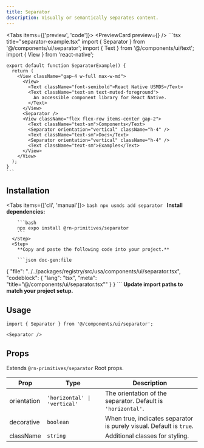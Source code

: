 ```yaml
---
title: Separator
description: Visually or semantically separates content.
---
```



<Tabs items={['preview', 'code']}>
  <Tab value="preview">
    <PreviewCard preview={<SeparatorPreview />} />
  </Tab>
  <Tab value="code">
    ```tsx title="separator-example.tsx"
    import { Separator } from '@/components/ui/separator';
    import { Text } from '@/components/ui/text';
    import { View } from 'react-native';

    export default function SeparatorExample() {
      return (
        <View className="gap-4 w-full max-w-md">
          <View>
            <Text className="font-semibold">React Native USMDS</Text>
            <Text className="text-sm text-muted-foreground">
              An accessible component library for React Native.
            </Text>
          </View>
          <Separator />
          <View className="flex flex-row items-center gap-2">
            <Text className="text-sm">Components</Text>
            <Separator orientation="vertical" className="h-4" />
            <Text className="text-sm">Docs</Text>
            <Separator orientation="vertical" className="h-4" />
            <Text className="text-sm">Examples</Text>
          </View>
        </View>
      );
    }
    ```
  </Tab>
</Tabs>

## Installation

<Tabs items={['cli', 'manual']}>
  <Tab value="cli">
    <Steps>
      <Step>
        ```bash
        npx usmds add separator
        ```
      </Step>
    </Steps>
  </Tab>
  <Tab value="manual">
    <Steps>
      <Step>
        **Install dependencies:**

        ```bash
        npx expo install @rn-primitives/separator
        ```
      </Step>
      <Step>
        **Copy and paste the following code into your project.**

        ```json doc-gen:file
{
  "file": "../../packages/registry/src/usa/components/ui/separator.tsx",
  "codeblock": {
    "lang": "tsx",
    "meta": "title=\"@/components/ui/separator.tsx\""
  }
}
        ```
      </Step>
      <Step>
        **Update import paths to match your project setup.**
      </Step>
    </Steps>
  </Tab>
</Tabs>

## Usage

```tsx
import { Separator } from '@/components/ui/separator';

<Separator />
```

## Props

Extends `@rn-primitives/separator` Root props.

| Prop | Type | Description |
|------|------|-------------|
| orientation | `'horizontal' \| 'vertical'` | The orientation of the separator. Default is `'horizontal'`. |
| decorative | `boolean` | When true, indicates separator is purely visual. Default is `true`. |
| className | `string` | Additional classes for styling. |

